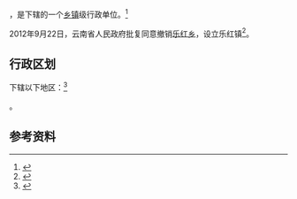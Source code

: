 {{中国乡级行政区|53/06/21/209/000}}

'''{{PAGENAMEBASE}}'''，是{{PRC admin/fullname|53/06/21/209/000|3}}下辖的一个[[乡镇|乡镇]]级行政单位。<ref>{{PRC admin/ref sgc|{{PRC admin/parent|53/06/21/209/000}}}}</ref>

2012年9月22日，云南省人民政府批复同意撤销[[乐红乡|乐红乡]]，设立乐红镇<ref>{{Cite web |url=http://www.yn.gov.cn/yn_zwlanmu/qy/wj/yz/201211/t20121101_20779.html |title=云南省人民政府关于同意昭通市昭阳区鲁甸县大关县16个乡撤乡设镇的批复（云政复〔2012〕73号） |access-date=2017-09-08 |archive-url=https://web.archive.org/web/20170908201825/http://www.yn.gov.cn/yn_zwlanmu/qy/wj/yz/201211/t20121101_20779.html |archive-date=2017-09-08 |dead-url=yes }}</ref>。

== 行政区划 ==

{{PAGENAMEBASE}}下辖以下地区：<ref>{{PRC admin/ref sgc|53/06/21/209/000}}</ref>

{{PRC admin/children|53/06/21/209/000}}。

== 参考资料 ==

{{reflist}}

{{行政区划小作品}}
{{PRC admin/navcat|53/06/21/209/000}}